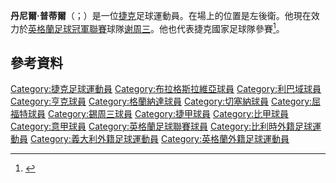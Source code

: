 {{noteTA
|G1=Football
|G2=uefa
|G3=FAcup
|1=zh-hans:普蒂爾;zh-hk:普迪爾;
}}

'''丹尼爾·普蒂爾'''（{{lang-cz|Daniel Pudil}}；{{bd|1985年|9月27日}}）是一位[[捷克|捷克]]足球運動員。在場上的位置是左後衛。他現在效力於[[英格蘭足球冠軍聯賽|英格蘭足球冠軍聯賽]]球隊[[谢周三足球俱乐部|谢周三]]。他也代表捷克國家足球隊參賽<ref>{{cite news|title=Mini-biographies of Watford's seven new signings|url=http://www.watfordobserver.co.uk/sport/9849716.Who_are_Watford_s_seven_new_signings_/|publisher=Watford Observer|date=1 August 2012|accessdate=18 January 2013|archive-date=2016-09-19|archive-url=https://web.archive.org/web/20160919143357/http://www.watfordobserver.co.uk/sport/9849716.Who_are_Watford_s_seven_new_signings_/|dead-url=no}}</ref>。

==參考資料==
{{Reflist}}

{{2016年歐洲國家盃捷克參賽名單}}

{{DEFAULTSORT:Pudil, Daniel}}
[[Category:捷克足球運動員|Category:捷克足球運動員]]
[[Category:布拉格斯拉維亞球員|Category:布拉格斯拉維亞球員]]
[[Category:利巴域球員|Category:利巴域球員]]
[[Category:亨克球員|Category:亨克球員]]
[[Category:格蘭納達球員|Category:格蘭納達球員]]
[[Category:切塞納球員|Category:切塞納球員]]
[[Category:屈福特球員|Category:屈福特球員]]
[[Category:錫周三球員|Category:錫周三球員]]
[[Category:捷甲球員|Category:捷甲球員]]
[[Category:比甲球員|Category:比甲球員]]
[[Category:意甲球員|Category:意甲球員]]
[[Category:英格蘭足球聯賽球員|Category:英格蘭足球聯賽球員]]
[[Category:比利時外籍足球運動員|Category:比利時外籍足球運動員]]
[[Category:義大利外籍足球運動員|Category:義大利外籍足球運動員]]
[[Category:英格蘭外籍足球運動員|Category:英格蘭外籍足球運動員]]